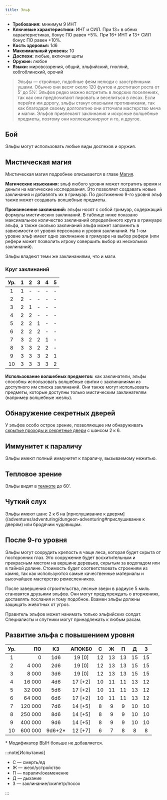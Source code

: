 ```yaml
---
title: Эльф
---
```



- **Требования:** минимум 9 ИНТ
- **Ключевые характеристики:** ИНТ и СИЛ. При 13+ в обеих характеристиках, бонус ПО равен +5%. При 16+ ИНТ и 13+ СИЛ бонус ПО равен +10%.
- **Кость здоровья:** 1d6
- **Максимальный уровень:** 10
- **Доспехи:** любые, включая щиты
- **Оружие:** любое
- **Языки:** мировоззрения, общий, эльфийский, гноллий, хобгоблинский, орочий

> Эльфы — стройные, подобные феям нелюди с заострёнными ушами. Обычно они весят около 120 фунтов и достигают роста от 5’ до 5½’. Эльфов редко можно встретить в людских поселениях, так как они предпочитают пировать и веселиться в лесах. Если перейти им дорогу, эльфы станут опасными противниками, так как благодаря своему долголетию они отточили мастерство меча и магии. Эльфов привлекают заклинания и искусные волшебные предметы, поэтому они коллекционируют и то, и другое.

## Бой

Эльфы могут использовать любые виды доспехов и оружия.

## Мистическая магия

Мистическая магия подробнее описывается в главе [Магия](/magic/magic/spells#мистическая-магия).

**Магические изыскания:** эльф любого уровня может потратить время и деньги на магические исследования. Это позволяет создавать новые заклинания и добавлять их в гримуар. По достижению 9-го уровня эльф также может создавать волшебные предметы.

<LinkCard title="Магические изыскания" href="/magic/magic/magical-research" />

**Произнесение заклинаний:** эльфы носят с собой гримуар, содержащий формулы мистических заклинаний. В таблице ниже показано максимальное количество заклинаний определённого круга в гримуаре эльфа, а также сколько заклинаний эльфа может запомнить в зависимости от уровня персонажа и уровня заклинаний. На 1-ом уровне эльф имеет одно заклинание в гримуаре на выбор рефери (или рефери может позволить игроку совершить выбор из нескольких заклинаний).

Эльфы владеют теми же заклинаниями, что и маги.

<LinkCard
  title="Список мистических заклинаний"
  href="/magic/arcane/arcane-spells"
/>

### Круг заклинаний

| Ур. |  1  |  2  |  3  |  4  |  5  |
| :-: | :-: | :-: | :-: | :-: | :-: |
|  1  |  1  |  -  |  -  |  -  |  -  |
|  2  |  2  |  -  |  -  |  -  |  -  |
|  3  |  2  |  1  |  -  |  -  |  -  |
|  4  |  2  |  2  |  -  |  -  |  -  |
|  5  |  2  |  2  |  1  |  -  |  -  |
|  6  |  2  |  2  |  2  |  -  |  -  |
|  7  |  3  |  2  |  2  |  1  |  -  |
|  8  |  3  |  3  |  2  |  2  |  -  |
|  9  |  3  |  3  |  3  |  2  |  1  |
| 10  |  3  |  3  |  3  |  3  |  2  |

**Использование волшебных предметов:** как заклинатели, эльфы способны использовать волшебные свитки с заклинаниями из доступного им списка заклинаний. Они также могут использовать предметы, которые доступны только мистическим заклинателям (например волшебные жезлы).

## Обнаружение секретных дверей

У эльфов особо острое зрение, позволяющее им обнаруживать [скрытые проходы и секретные двери](/adventures/adventuring/dungeon-adventuring#секретные-двери) с шансом 2 к 6.

## Иммунитет к параличу

Эльфы имеют полный иммунитет к параличу, вызываемому нежитью.

## Тепловое зрение

Эльфы видят в [темноте](/adventures/adventuring/hazards-and-challenges#темнота) до 60’.

## Чуткий слух

Эльфы имеют шанс 2 к 6 на [прислушивание к дверям](/adventures/adventuring/dungeon-adventuring#прислушивание к дверям) или бродячим чудовищам.

## После 9-го уровня

Эльфы могут соорудить крепость в чаще леса, которая будет скрыта от посторонних глаз. Это сооружение будет восхитительным и прекрасным местом на вершине деревьев, скрытым за водопадом или в тайной долине. Стоимость будет соответствовать строениям из камня, так как используются самые качественные материалы и высочайшее мастерство ремесленников.

После завершения строительства, лесные звери в радиусе 5 миль становятся друзьями эльфов. Они могут предупреждать о вторжениях, доставлять послания и тому подобное. Взамен эльфы должны защищать животных от угроз.

Правитель эльфов может нанимать только эльфийских солдат. Специалисты и спутники могут принадлежать к любым расам.

## Развитие эльфа с повышением уровня

| Ур. |      ПО |   КЗ    | АПОКБ0  |  C  |  Ж  |  П  |  Д  |  З  |
| :-: | ------: | :-----: | :-----: | :-: | :-: | :-: | :-: | :-: |
|  1  |       0 |   1d6   | 19 [0]  | 12  | 13  | 13  | 15  | 15  |
|  2  |   4 000 |   2d6   | 19 [0]  | 12  | 13  | 13  | 15  | 15  |
|  3  |   8 000 |   3d6   | 19 [0]  | 12  | 13  | 13  | 15  | 15  |
|  4  |  16 000 |   4d6   | 17 [+2] | 10  | 11  | 11  | 13  | 12  |
|  5  |  32 000 |   5d6   | 17 [+2] | 10  | 11  | 11  | 13  | 12  |
|  6  |  64 000 |   6d6   | 17 [+2] | 10  | 11  | 11  | 13  | 12  |
|  7  | 120 000 |   7d6   | 14 [+5] |  8  |  9  |  9  | 10  | 10  |
|  8  | 250 000 |   8d6   | 14 [+5] |  8  |  9  |  9  | 10  | 10  |
|  9  | 400 000 |   9d6   | 14 [+5] |  8  |  9  |  9  | 10  | 10  |
| 10  | 600 000 | 9d6+2\* | 12 [+7] |  6  |  7  |  8  |  8  |  8  |

\* Модификатор ВЫН больше не добавляется.

:::note[Испытания]

- С — смерть/яд
- Ж — жезл/устройство
- П — паралич/окаменение
- Д — дыхание
- З — заклинание/скипетр/посох

:::
